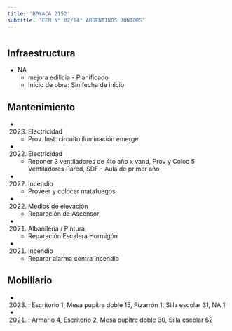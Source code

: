 ```yaml
---
title: 'BOYACA 2152'
subtitle: 'EEM N° 02/14° ARGENTINOS JUNIORS'
---
```


#
## Infraestructura

* NA 
    + mejora edilicia - Planificado 
    + Inicio de obra: Sin fecha de inicio 






## Mantenimiento

*  (2023) Electricidad 
    + Prov. Inst.  circuito iluminación emerge

*  (2022) Electricidad 
    + Reponer 3 ventiladores de 4to año x vand, Prov y Coloc 5 Ventiladores Pared, SDF - Aula de primer año

*  (2022) Incendio 
    + Proveer y colocar matafuegos

*  (2022) Medios de elevación 
    + Reparación de Ascensor

*  (2021) Albañileria / Pintura 
    + Reparación Escalera Hormigón

*  (2021) Incendio 
    + Reparar alarma contra incendio





## Mobiliario

*  (2023) : Escritorio 1, Mesa pupitre doble 15, Pizarrón 1, Silla escolar 31, NA 1 

*  (2021) : Armario 4, Escritorio 2, Mesa pupitre doble 30, Silla escolar 62 




